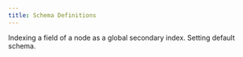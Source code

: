 ```yaml
---
title: Schema Definitions
---
```

<Cards>
   <Card
      href="http://localhost:3000/docs/schema_definitions/secondary_indexing"
      target="_self"
      title="Secondary Indexing"
   >
      Indexing a field of a node as a global secondary index.
   </Card>
   <Card
      href="http://localhost:3000/docs/schema_definitions/default_values"
      target="_self"
      title="Default Values"
   >
      Setting default schema.
   </Card>
</Cards>